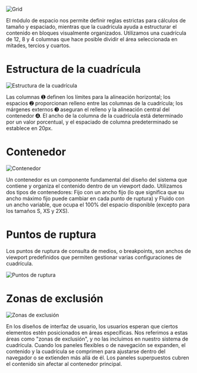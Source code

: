 ![Grid](/static/images/design/GridAndContainer/grid.png)

El módulo de espacio nos permite definir reglas estrictas para cálculos de tamaño y espaciado, mientras que la cuadrícula ayuda a estructurar el contenido en bloques visualmente organizados. Utilizamos una cuadrícula de 12, 8 y 4 columnas que hace posible dividir el área seleccionada en mitades, tercios y cuartos.

# Estructura de la cuadrícula

![Estructura de la cuadrícula](/static/images/design/GridAndContainer/structure.png)

Las columnas ➊ definen los límites para la alineación horizontal; los espacios ➋ proporcionan relleno entre las columnas de la cuadrícula; los márgenes externos ➌ aseguran el relleno y la alineación central del contenedor ➍. El ancho de la columna de la cuadrícula está determinado por un valor porcentual, y el espaciado de columna predeterminado se establece en 20px.

# Contenedor

![Contenedor](/static/images/design/GridAndContainer/container.png)

Un contenedor es un componente fundamental del diseño del sistema que contiene y organiza el contenido dentro de un viewport dado. Utilizamos dos tipos de contenedores: Fijo con un ancho fijo (lo que significa que su ancho máximo fijo puede cambiar en cada punto de ruptura) y Fluido con un ancho variable, que ocupa el 100% del espacio disponible (excepto para los tamaños S, XS y 2XS).

# Puntos de ruptura

Los puntos de ruptura de consulta de medios, o breakpoints, son anchos de viewport predefinidos que permiten gestionar varias configuraciones de cuadrícula.

![Puntos de ruptura](/static/images/design/GridAndContainer/breakpoints.png)

# Zonas de exclusión

![Zonas de exclusión](/static/images/design/GridAndContainer/zones.png)

En los diseños de interfaz de usuario, los usuarios esperan que ciertos elementos estén posicionados en áreas específicas. Nos referimos a estas áreas como "zonas de exclusión", y no las incluimos en nuestro sistema de cuadrícula. Cuando los paneles flexibles o de navegación se expanden, el contenido y la cuadrícula se comprimen para ajustarse dentro del navegador o se extienden más allá de él. Los paneles superpuestos cubren el contenido sin afectar al contenedor principal.
